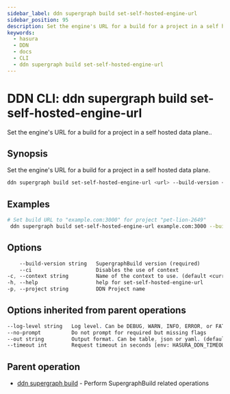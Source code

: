 ```yaml
---
sidebar_label: ddn supergraph build set-self-hosted-engine-url
sidebar_position: 95
description: Set the engine's URL for a build for a project in a self hosted data plane. using the DDN CLI
keywords:
  - hasura
  - DDN
  - docs
  - CLI
  - ddn supergraph build set-self-hosted-engine-url
---
```


# DDN CLI: ddn supergraph build set-self-hosted-engine-url

Set the engine's URL for a build for a project in a self hosted data plane..

## Synopsis

Set the engine's URL for a build for a project in a self hosted data plane.

```bash
ddn supergraph build set-self-hosted-engine-url <url> --build-version <build-version> [flags]
```

## Examples

```bash
# Set build URL to "example.com:3000" for project "pet-lion-2649"
 ddn supergraph build set-self-hosted-engine-url example.com:3000 --build-version <build-version> --project pet-lion-2649
```

## Options

```sass
    --build-version string   SupergraphBuild version (required)
    --ci                     Disables the use of context
-c, --context string         Name of the context to use. (default <current_context>)
-h, --help                   help for set-self-hosted-engine-url
-p, --project string         DDN Project name
```

## Options inherited from parent operations

```sass
--log-level string   Log level. Can be DEBUG, WARN, INFO, ERROR, or FATAL. (default "INFO")
--no-prompt          Do not prompt for required but missing flags
--out string         Output format. Can be table, json or yaml. (default "table")
--timeout int        Request timeout in seconds [env: HASURA_DDN_TIMEOUT] (default 100)
```

## Parent operation

- [ddn supergraph build](/cli/commands/ddn_supergraph_build) - Perform SupergraphBuild related operations
